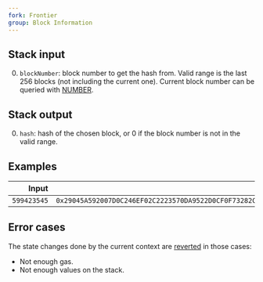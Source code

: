 ```yaml
---
fork: Frontier
group: Block Information
---
```


## Stack input

0. `blockNumber`: block number to get the hash from. Valid range is the last 256 blocks (not including the current one). Current block number can be queried with [NUMBER](/#43).

## Stack output

0. `hash`: hash of the chosen block, or 0 if the block number is not in the valid range.

## Examples

| Input | Output |
|------:|-------:|
| `599423545` | `0x29045A592007D0C246EF02C2223570DA9522D0CF0F73282C79A1BC8F0BB2C238` |

## Error cases

The state changes done by the current context are [reverted](#FD) in those cases:
- Not enough gas.
- Not enough values on the stack.
